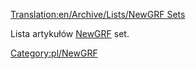[[Translation:en/Archive/Lists/NewGRF Sets]]

Lista artykułów [[pl/Manual/NewGRF|NewGRF]] set.

<!--[[Category:NewGRF]]--> [[Category:pl/NewGRF]]